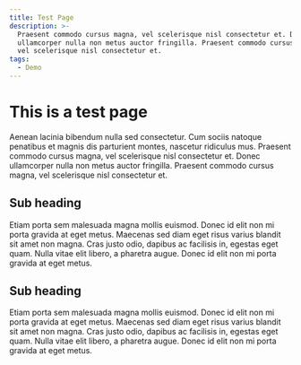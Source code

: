 ```yaml
---
title: Test Page
description: >-
  Praesent commodo cursus magna, vel scelerisque nisl consectetur et. Donec
  ullamcorper nulla non metus auctor fringilla. Praesent commodo cursus magna,
  vel scelerisque nisl consectetur et.
tags:
  - Demo
---
```


# This is a test page

Aenean lacinia bibendum nulla sed consectetur. Cum sociis natoque penatibus et magnis dis parturient montes, nascetur ridiculus mus. Praesent commodo cursus magna, vel scelerisque nisl consectetur et. Donec ullamcorper nulla non metus auctor fringilla. Praesent commodo cursus magna, vel scelerisque nisl consectetur et.

## Sub heading

Etiam porta sem malesuada magna mollis euismod. Donec id elit non mi porta gravida at eget metus. Maecenas sed diam eget risus varius blandit sit amet non magna. Cras justo odio, dapibus ac facilisis in, egestas eget quam. Nulla vitae elit libero, a pharetra augue. Donec id elit non mi porta gravida at eget metus.

## Sub heading

Etiam porta sem malesuada magna mollis euismod. Donec id elit non mi porta gravida at eget metus. Maecenas sed diam eget risus varius blandit sit amet non magna. Cras justo odio, dapibus ac facilisis in, egestas eget quam. Nulla vitae elit libero, a pharetra augue. Donec id elit non mi porta gravida at eget metus.
